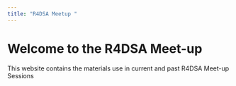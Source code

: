```yaml
---
title: "R4DSA Meetup "
---
```


# **Welcome to the R4DSA Meet-up**

This website contains the materials use in current and past R4DSA Meet-up Sessions
